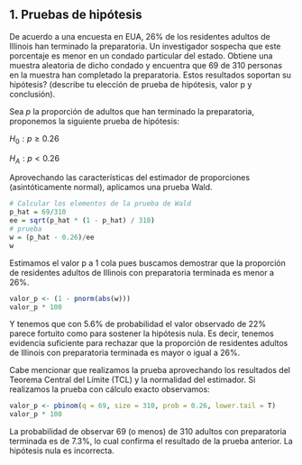 ## 1. Pruebas de hipótesis

De acuerdo a una encuesta en EUA, 26% de los residentes adultos de Illinois han 
terminado la preparatoria. Un investigador sospecha que este porcentaje es
menor en un condado particular del estado. Obtiene una muestra aleatoria de 
dicho condado y encuentra que 69 de 310 personas en la muestra han completado
la preparatoria. Estos resultados soportan su hipótesis? (describe tu elección de
prueba de hipótesis, valor p y conclusión).

Sea $p$ la proporción de adultos que han terminado la preparatoria, proponemos la
siguiente prueba de hipótesis:

$H_0: p \geq 0.26$

$H_A: p <  0.26$

Aprovechando las características del estimador de proporciones (asintóticamente normal), aplicamos una prueba Wald. 
```r
# Calcular los elementos de la prueba de Wald
p_hat = 69/310
ee = sqrt(p_hat * (1 - p_hat) / 310)
# prueba
w = (p_hat - 0.26)/ee
w
```

Estimamos el valor p a 1 cola pues buscamos demostrar que la proporción de residentes adultos de Illinois con preparatoria terminada es menor a 26%.

```r
valor_p <- (1 - pnorm(abs(w)))
valor_p * 100
```

Y tenemos que con 5.6% de probabilidad el valor observado de 22% parece fortuito como para sostener la hipótesis nula. Es decir, tenemos evidencia suficiente para rechazar que la proporción de residentes adultos de Illinois con preparatoria terminada es mayor o igual a 26%. 

Cabe mencionar que realizamos la prueba aprovechando los resultados del Teorema Central del Límite (TCL) y la normalidad del estimador. Si realizamos la prueba con cálculo exacto observamos:

```r
valor_p <- pbinom(q = 69, size = 310, prob = 0.26, lower.tail = T)
valor_p * 100
```

La probabilidad de observar 69 (o menos) de 310 adultos con preparatoria terminada es de 7.3%, lo cual confirma el resultado de la prueba anterior. La hipótesis nula es incorrecta.
